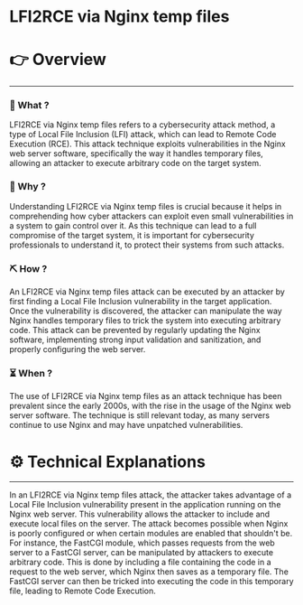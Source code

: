 # LFI2RCE via Nginx temp files


# 👉 Overview

---

### 👀 What ?

LFI2RCE via Nginx temp files refers to a cybersecurity attack method, a type of Local File Inclusion (LFI) attack, which can lead to Remote Code Execution (RCE). This attack technique exploits vulnerabilities in the Nginx web server software, specifically the way it handles temporary files, allowing an attacker to execute arbitrary code on the target system.


### 🧐 Why ?

Understanding LFI2RCE via Nginx temp files is crucial because it helps in comprehending how cyber attackers can exploit even small vulnerabilities in a system to gain control over it. As this technique can lead to a full compromise of the target system, it is important for cybersecurity professionals to understand it, to protect their systems from such attacks.


### ⛏️ How ?

An LFI2RCE via Nginx temp files attack can be executed by an attacker by first finding a Local File Inclusion vulnerability in the target application. Once the vulnerability is discovered, the attacker can manipulate the way Nginx handles temporary files to trick the system into executing arbitrary code. This attack can be prevented by regularly updating the Nginx software, implementing strong input validation and sanitization, and properly configuring the web server.


### ⏳ When ?

The use of LFI2RCE via Nginx temp files as an attack technique has been prevalent since the early 2000s, with the rise in the usage of the Nginx web server software. The technique is still relevant today, as many servers continue to use Nginx and may have unpatched vulnerabilities.


# ⚙️ Technical Explanations

---

In an LFI2RCE via Nginx temp files attack, the attacker takes advantage of a Local File Inclusion vulnerability present in the application running on the Nginx web server. This vulnerability allows the attacker to include and execute local files on the server. The attack becomes possible when Nginx is poorly configured or when certain modules are enabled that shouldn't be. For instance, the FastCGI module, which passes requests from the web server to a FastCGI server, can be manipulated by attackers to execute arbitrary code. This is done by including a file containing the code in a request to the web server, which Nginx then saves as a temporary file. The FastCGI server can then be tricked into executing the code in this temporary file, leading to Remote Code Execution.
